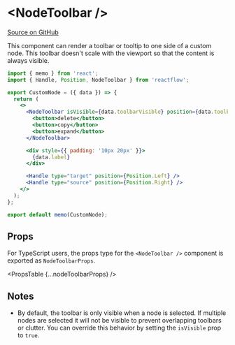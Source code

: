 
# &lt;NodeToolbar />

[Source on GitHub](https://github.com/wbkd/react-flow/blob/bacaa99c73b347856f63c5d495f5a0829be1e431/packages/node-toolbar/src/NodeToolbar.tsx/#L79)

This component can render a toolbar or tooltip to one side of a custom node. This
toolbar doesn't scale with the viewport so that the content is always visible.

```jsx
import { memo } from 'react';
import { Handle, Position, NodeToolbar } from 'reactflow';

export CustomNode = ({ data }) => {
  return (
    <>
      <NodeToolbar isVisible={data.toolbarVisible} position={data.toolbarPosition}>
        <button>delete</button>
        <button>copy</button>
        <button>expand</button>
      </NodeToolbar>

      <div style={{ padding: '10px 20px' }}>
        {data.label}
      </div>

      <Handle type="target" position={Position.Left} />
      <Handle type="source" position={Position.Right} />
    </>
  );
};

export default memo(CustomNode);
```

## Props

For TypeScript users, the props type for the `<NodeToolbar />` component is exported
as `NodeToolbarProps`.

<PropsTable {...nodeToolbarProps} />

## Notes

- By default, the toolbar is only visible when a node is selected. If multiple
  nodes are selected it will not be visible to prevent overlapping toolbars or
  clutter. You can override this behavior by setting the `isVisible` prop to
  `true`.
